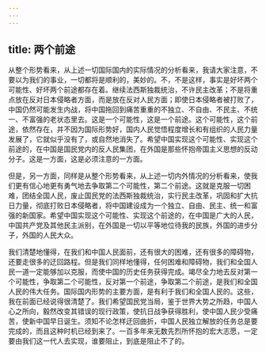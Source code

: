 ```yaml
---
---
---
```

title: 两个前途
---




从整个形势看来，从上述一切国际国内的实际情况的分析看来，我请大家注意，不要以为我们的事业，一切都将是顺利的，美妙的。不，不是这样，事实是好坏两个可能性、好坏两个前途都存在着。继续法西斯独裁统治，不许民主改革；不是将重点放在反对日本侵略者方面，而是放在反对人民方面；即使日本侵略者被打败了，中国仍然可能发生内战，将中国拖回到痛苦重重的不独立、不自由、不民主、不统一、不富强的老状态里去。这是一个可能性，这是一个前途。这个可能性，这个前途，依然存在，并不因为国际形势好，国内人民觉悟程度增长和有组织的人民力量发展了，它就似乎没有了，或自然地消失了。希望中国实现这个可能性、实现这个前途的，在中国是国民党内的反人民集团，在外国是那些怀抱帝国主义思想的反动分子。这是一方面，这是必须注意的一方面。

但是，另一方面，同样是从整个形势看来，从上述一切内外情况的分析看来，使我们更有信心地更有勇气地去争取第二个可能性，第二个前途。这就是克服一切困难，团结全国人民，废止国民党的法西斯独裁统治，实行民主改革，巩固和扩大抗日力量，彻底打败日本侵略者，将中国建设成为一个独立、自由、民主、统一和富强的新国家。希望中国实现这个可能性、实现这个前途的，在中国是广大的人民，中国共产党及其他民主派别，在外国是一切以平等地位待我的民族，外国的进步分子，外国的人民大众。

我们清楚地懂得，在我们和中国人民面前，还有很大的困难，还有很多的障碍物，还要走很多的迂回路程。但是我们同样地懂得，任何困难和障碍物，我们和全国人民一道一定能够加以克服，而使中国的历史任务获得完成。竭尽全力地去反对第一个可能性，争取第二个可能性，反对第一个前途，争取第二个前途，是我们和全国人民的伟大任务。国际国内形势的主要方面，是有利于我们和全国人民的。这些，我在前面已经说得很清楚了。我们希望国民党当局，鉴于世界大势之所趋，中国人心之所向，毅然改变其错误的现行政策，使抗日战争获得胜利，使中国人民少受痛苦，使新中国早日诞生。须知不论怎样迂回曲折，中国人民独立解放的任务总是要完成的，而且这种时机已经到来了。一百多年来无数先烈所怀抱的宏大志愿，一定要由我们这一代人去实现，谁要阻止，到底是阻止不了的。